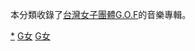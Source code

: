 本分類收錄了[[台灣|台灣]][[女子團體|女子團體]][[G.O.F|G.O.F]]的音樂專輯。
[[Category:G.O.F|*]]
[[Category:台灣流行音樂專輯|G女]]
[[Category:各演出者音樂專輯|G女]]